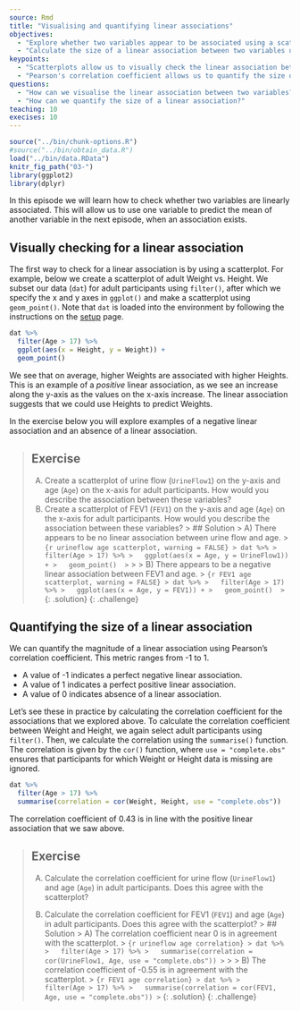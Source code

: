 ---
source: Rmd
title: "Visualising and quantifying linear associations"
objectives:
  - "Explore whether two variables appear to be associated using a scatterplot."
  - "Calculate the size of a linear association between two variables using Pearson’s correlation."
keypoints:
  - "Scatterplots allow us to visually check the linear association between two variables."
  - "Pearson's correlation coefficient allows us to quantify the size of a linear association."
questions:
  - "How can we visualise the linear association between two variables?"
  - "How can we quantify the size of a linear association?"
teaching: 10
execises: 10
---

```{r, include=FALSE}
source("../bin/chunk-options.R")
#source("../bin/obtain_data.R")
load("../bin/data.RData")
knitr_fig_path("03-")
library(ggplot2)
library(dplyr)
```

In this episode we will learn how to check whether two variables are linearly associated. 
This will allow us to use one variable to predict the mean of another variable in the 
next episode, when an association exists.

## Visually checking for a linear association
The first way to check for a linear association is by using a scatterplot.
For example, below we create a scatterplot of adult Weight vs. Height.
We subset our data (`dat`) for adult participants using `filter()`, after which
we specify the x and y axes in `ggplot()` and make a scatterplot using
`geom_point()`. Note that `dat` is loaded into the environment by following
the instructions on the 
[setup](https://carpentries-incubator.github.io/statistical-thinking-public-health/setup.html) page.


```{r explore association Height and Weight, warning = FALSE}
dat %>%
  filter(Age > 17) %>%
  ggplot(aes(x = Height, y = Weight)) +
  geom_point()
```

We see that on average, higher Weights are associated with higher Heights. 
This is an example of a *positive* linear association, as we see an increase
along the y-axis as the values on the x-axis increase.
The linear association suggests that we could use Heights to predict Weights. 

In the exercise below you will explore examples of a negative linear association
and an absence of a linear association.

> ## Exercise
> A) Create a scatterplot of urine flow (`UrineFlow1`) on the y-axis and 
> age (`Age`) on the x-axis for adult participants. How would you describe the association between
> these variables?  
> B) Create a scatterplot of FEV1 (`FEV1`) on the y-axis and 
> age (`Age`) on the x-axis for adult participants. How would you describe the association between
> these variables?
> > ## Solution
> > A) There appears to be no linear association between urine flow and age.
> > ```{r urineflow age scatterplot, warning = FALSE}
> > dat %>%
> >   filter(Age > 17) %>%
> >   ggplot(aes(x = Age, y = UrineFlow1)) +
> >   geom_point() 
> > ```
> > 
> > B) There appears to be a negative linear association between FEV1 and age. 
> > ```{r FEV1 age scatterplot, warning = FALSE}
> > dat %>%
> >   filter(Age > 17) %>%
> >   ggplot(aes(x = Age, y = FEV1)) +
> >   geom_point() 
> > ```
> {: .solution}
{: .challenge}

## Quantifying the size of a linear association
We can quantify the magnitude of a linear association using Pearson's correlation
coefficient. This metric ranges from -1 to 1. 

* A value of -1 indicates a perfect negative linear association. 
* A value of 1 indicates a perfect positive linear association. 
* A value of 0 indicates absence of a linear association. 

Let's see these in practice by calculating the correlation coefficient
for the associations that we explored above. To calculate the correlation
coefficient between Weight and Height, we again select adult participants using 
`filter()`. Then, we calculate the correlation using the `summarise()` function.
The correlation is given by the `cor()` function, where `use = "complete.obs"`
ensures that participants for which Weight or Height data is missing are ignored. 

```{r calculate correlation Weight Height}
dat %>%
  filter(Age > 17) %>%
  summarise(correlation = cor(Weight, Height, use = "complete.obs"))
```

The correlation coefficient of 0.43 is in line with the positive
linear association that we saw above.

> ## Exercise
> A) Calculate the correlation coefficient for urine flow (`UrineFlow1`)
> and age (`Age`) in adult participants. Does this agree with the scatterplot?
> 
> B) Calculate the correlation coefficient for FEV1 (`FEV1`)
> and age (`Age`) in adult participants. Does this agree with the scatterplot?
> > ## Solution
> > A) The correlation coefficient near 0 is in agreement with the scatterplot.
> > ```{r urineflow age correlation}
> > dat %>%
> >   filter(Age > 17) %>%
> >   summarise(correlation = cor(UrineFlow1, Age, use = "complete.obs"))
> > ```
> > 
> > B) The correlation coefficient of -0.55 is in agreement with the scatterplot. 
> > ```{r FEV1 age correlation}
> > dat %>%
> >   filter(Age > 17) %>%
> >   summarise(correlation = cor(FEV1, Age, use = "complete.obs"))
> > ```
> {: .solution}
{: .challenge}
